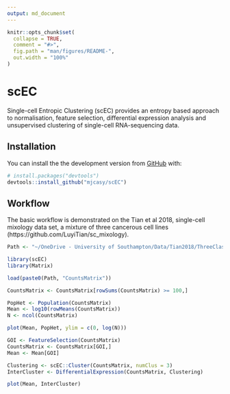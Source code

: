 ```yaml
---
output: md_document
---
```


<!-- README.md is generated from README.Rmd. Please edit that file -->

```r
knitr::opts_chunk$set(
  collapse = TRUE,
  comment = "#>",
  fig.path = "man/figures/README-",
  out.width = "100%"
)
```

# scEC

<!-- badges: start -->
<!-- badges: end -->

Single-cell Entropic Clustering (scEC) provides an entropy based approach to normalisation, feature selection, differential expression analysis and unsupervised clustering of single-cell RNA-sequencing data.

## Installation

You can install the the development version from [GitHub](https://github.com/) with:

``` r
# install.packages("devtools")
devtools::install_github("mjcasy/scEC")
```
## Workflow

The basic workflow is demonstrated on the Tian et al 2018, single-cell mixology data set, a mixture of three cancerous cell lines (https://github.com/LuyiTian/sc_mixology).

```r
Path <- "~/OneDrive - University of Southampton/Data/Tian2018/ThreeClasses/"
```

```r
library(scEC)
library(Matrix)

load(paste0(Path, "CountsMatrix"))

CountsMatrix <- CountsMatrix[rowSums(CountsMatrix) >= 100,]

PopHet <- Population(CountsMatrix)
Mean <- log10(rowMeans(CountsMatrix))
N <- ncol(CountsMatrix)

plot(Mean, PopHet, ylim = c(0, log(N)))
```

```r
GOI <- FeatureSelection(CountsMatrix)
CountsMatrix <- CountsMatrix[GOI,]
Mean <- Mean[GOI]

Clustering <- scEC::Cluster(CountsMatrix, numClus = 3)
InterCluster <- DifferentialExpression(CountsMatrix, Clustering)

plot(Mean, InterCluster)
```
